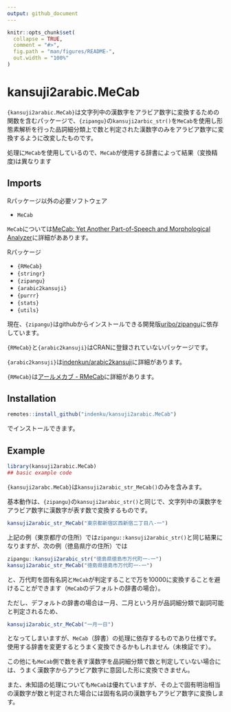 ```yaml
---
output: github_document
---
```


<!-- README.md is generated from README.Rmd. Please edit that file -->

```r
knitr::opts_chunk$set(
  collapse = TRUE,
  comment = "#>",
  fig.path = "man/figures/README-",
  out.width = "100%"
)
```

# kansuji2arabic.MeCab

<!-- badges: start -->
<!-- badges: end -->

`{kansuji2arabic.MeCab}`は文字列中の漢数字をアラビア数字に変換するための関数を含むパッケージで、`{zipangu}`の`kansuji2arbic_str()`を`MeCab`を使用し形態素解析を行った品詞細分類上で数と判定された漢数字のみをアラビア数字に変換するように改変したものです。

処理に`MeCab`を使用しているので、`MeCab`が使用する辞書によって結果（変換精度)は異なります

## Imports

Rパッケージ以外の必要ソフトウェア

* `MeCab`

`MeCab`については[MeCab: Yet Another Part-of-Speech and Morphological Analyzer](https://taku910.github.io/mecab/)に詳細がああります。

Rパッケージ

* `{RMeCab}`
* `{stringr}`
* `{zipangu}`
* `{arabic2kansuji}`
* `{purrr}`
* `{stats}`
* `{utils}`

現在、`{zipangu}`はgithubからインストールできる開発版[uribo/zipangu](https://github.com/uribo/zipangu)に依存しています。

`{RMeCab}`と`{arabic2kansuji}`はCRANに登録されていないパッケージです。

`{arabic2kansuji}`は[indenkun/arabic2kansuji](https://github.com/indenkun/arabic2kansuji)に詳細があります。

`{RMeCab}`は[アールメカブ - RMeCab](http://rmecab.jp/wiki/index.php?RMeCab)に詳細があります。

## Installation

``` r
remotes::install_github("indenku/kansuji2arabic.MeCab")
```
でインストールできます。

## Example

```r
library(kansuji2arabic.MeCab)
## basic example code
```

`{kansuji2arabc.MeCab}`は`kansuji2arabic_str_MeCab()`のみを含みます。

基本動作は、`{zipangu}`の`kansuji2arabic_str()`と同じで、文字列中の漢数字をアラビア数字に漢数字が表す数で変換するものです。

```r
kansuji2arabic_str_MeCab("東京都新宿区西新宿二丁目八-一")
```

上記の例（東京都庁の住所）では`zipangu::kansuji2arabic_str()`と同じ結果になりますが、次の例（徳島県庁の住所）では

```r
zipangu::kansuji2arabic_str("徳島県徳島市万代町一-一")
kansuji2arabic_str_MeCab("徳島県徳島市万代町一-一")
```
と、万代町を固有名詞と`MeCab`が判定することで万を10000に変換することを避けることができます（`MeCab`のデフォルトの辞書の場合）。

ただし、デフォルトの辞書の場合は一月、二月という月が品詞細分類で副詞可能と判定されるため、
```r
kansuji2arabic_str_MeCab("一月一日")
```
となってしまいますが、`MeCab`（辞書）の処理に依存するものであり仕様です。使用する辞書を変更するとうまく変換できるかもしれません（未検証です）。

この他にも`MeCab`側で数を表す漢数字を品詞細分類で数と判定していない場合には、うまく漢数字からアラビア数字に意図した形に変換できません。

また、未知語の処理についても`MeCab`は優れていますが、その上で固有明治相当の漢数字が数と判定された場合には固有名詞の漢数字もアラビア数字に変換します。
